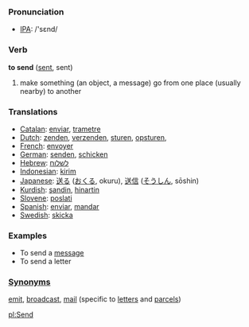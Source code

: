 === Pronunciation ===
*[[w:IPA|IPA]]: /'sεnd/

=== Verb ===

'''to send''' ([[sent]], sent)

#make something (an object, a message) go from one place (usually nearby) to another

===Translations===

*[[Catalan]]: [[enviar]], [[trametre]]
*[[Dutch]]: [[zenden]], [[verzenden]], [[sturen]], [[opsturen]], 
*[[French]]: [[envoyer]]
*[[German]]: [[senden]], [[schicken]]
*[[Hebrew]]: [[לשלוח]]
*[[Indonesian]]: [[kirim]]
*[[Japanese]]: [[送る]] ([[おくる]], okuru), [[送信]] ([[そうしん]], sōshin)
*[[Kurdish]]: [[şandin]], [[hinartin]]
*[[Slovene]]: [[poslati]]
*[[Spanish]]: [[enviar]], [[mandar]]
*[[Swedish]]: [[skicka]]

===Examples===
*To send a [[message]]
*To send a letter

===[[Synonym]]s===
[[emit]], [[broadcast]], [[mail]] (specific to [[letter]]s and [[parcel]]s)

[[pl:Send]]